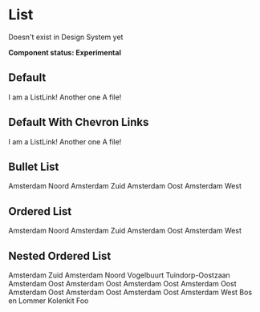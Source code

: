 
<Meta title="UI/List" component={List} />

# List

Doesn't exist in Design System yet

**Component status: Experimental**

## Default

<Preview>
  <Story name="Default">
    <List>
      <ListItem>I am a ListLink!</ListItem>
      <ListItem>Another one</ListItem>
      <ListItem>A file!</ListItem>
    </List>
  </Story>
</Preview>

## Default With Chevron Links

<Preview>
  <Story name="Default With Chevron Links">
    <List>
      <ListItem>
        <Link href="/" variant="with-chevron">
          I am a ListLink!
        </Link>
      </ListItem>
      <ListItem>
        <Link href="/" variant="with-chevron">
          Another one
        </Link>
      </ListItem>
      <ListItem>
        <Link href="/" variant="with-chevron">
          A file!
        </Link>
      </ListItem>
    </List>
  </Story>
</Preview>

## Bullet List

<Preview>
  <Story name="Bullet List">
    <List variant="bullet">
      <ListItem>Amsterdam Noord</ListItem>
      <ListItem>Amsterdam Zuid</ListItem>
      <ListItem>Amsterdam Oost</ListItem>
      <ListItem>
        <Link href="/">Amsterdam West</Link>
      </ListItem>
    </List>
  </Story>
</Preview>

## Ordered List

<Preview>
  <Story name="Ordered List">
    <OrderedList>
      <ListItem>Amsterdam Noord</ListItem>
      <ListItem>Amsterdam Zuid</ListItem>
      <ListItem>Amsterdam Oost</ListItem>
      <ListItem>
        <Link href="/">Amsterdam West</Link>
      </ListItem>
    </OrderedList>
  </Story>
</Preview>

## Nested Ordered List

<Preview>
  <Story name="Nested Ordered List">
    <OrderedList>
      <ListItem>Amsterdam Zuid</ListItem>
      <ListItem>
        Amsterdam Noord
        <OrderedList>
          <ListItem>Vogelbuurt</ListItem>
          <ListItem>Tuindorp-Oostzaan</ListItem>
        </OrderedList>
      </ListItem>
      <ListItem>Amsterdam Oost</ListItem>
      <ListItem>Amsterdam Oost</ListItem>
      <ListItem>Amsterdam Oost</ListItem>
      <ListItem>Amsterdam Oost</ListItem>
      <ListItem>Amsterdam Oost</ListItem>
      <ListItem>Amsterdam Oost</ListItem>
      <ListItem>Amsterdam Oost</ListItem>
      <ListItem>
        <Link href="/">Amsterdam West</Link>
        <OrderedList>
          <ListItem>Bos en Lommer</ListItem>
          <ListItem>
            Kolenkit
            <OrderedList>
              <ListItem>
                <Link href="/">Foo</Link>
              </ListItem>
            </OrderedList>
          </ListItem>
        </OrderedList>
      </ListItem>
    </OrderedList>
  </Story>
</Preview>
